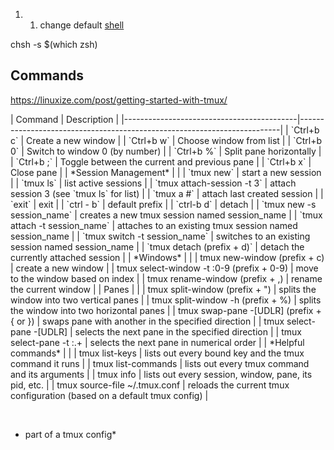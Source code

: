 

## change default [[shell]]
chsh -s $(which zsh)



== Commands ==
https://linuxize.com/post/getting-started-with-tmux/

| Command                                   | Description                                                             |
|-------------------------------------------|-------------------------------------------------------------------------|
| `Ctrl+b c`                                | Create a new window                                                     |
| `Ctrl+b w`                                | Choose window from list                                                 |
| `Ctrl+b 0`                                | Switch to window 0 (by number)                                          |
| `Ctrl+b %`                                | Split pane horizontally                                                 |
| `Ctrl+b ;`                                | Toggle between the current and previous pane                            |
| `Ctrl+b x`                                | Close pane                                                              |
| *Session Management*                      |                                                                         |
| `tmux new`                                | start a new session                                                     |
| `tmux ls`                                 | list active sessions                                                    |
| `tmux attach-session -t 3`                | attach session 3 (see `tmux ls` for list)                               |
| `tmux a #`                                | attach last created session                                             |
| `exit`                                    | exit                                                                    |
| `ctrl - b`                                | default prefix                                                          |
| `ctrl-b d`                                | detach                                                                  |
| `tmux new -s session_name`                | creates a new tmux session named session_name                           |
| `tmux attach -t session_name`             | attaches to an existing tmux session named session_name                 |
| `tmux switch -t session_name`             | switches to an existing session named session_name                      |
| `tmux detach (prefix + d)`                | detach the currently attached session                                   |
| *Windows*                                 |                                                                         |
| tmux new-window (prefix + c)              | create a new window                                                     |
| tmux select-window -t :0-9 (prefix + 0-9) | move to the window based on index                                       |
| tmux rename-window (prefix + ,)           | rename the current window                                               |
| Panes                                     |                                                                         |
| tmux split-window (prefix + ")            | splits the window into two vertical panes                               |
| tmux split-window -h (prefix + %)         | splits the window into two horizontal panes                             |
| tmux swap-pane -[UDLR] (prefix + { or })  | swaps pane with another in the specified direction                      |
| tmux select-pane -[UDLR]                  | selects the next pane in the specified direction                        |
| tmux select-pane -t :.+                   | selects the next pane in numerical order                                |
| *Helpful commands*                        |                                                                         |
| tmux list-keys                            | lists out every bound key and the tmux command it runs                  |
| tmux list-commands                        | lists out every tmux command and its arguments                          |
| tmux info                                 | lists out every session, window, pane, its pid, etc.                    |
| tmux source-file ~/.tmux.conf             | reloads the current tmux configuration (based on a default tmux config) |


</br>
*part of a tmux config*
{{{# remap prefix to Control + a
set -g prefix C-a
unbind C-b
bind C-a send-prefix

# force a reload of the config file
unbind r
bind r source-file ~/.tmux.conf

# quick pane cycling
unbind ^A
bind ^A select-pane -t :.+}}}                                        


